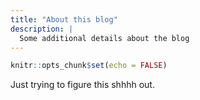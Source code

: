 ```yaml
---
title: "About this blog"
description: |
  Some additional details about the blog
---
```


```r
knitr::opts_chunk$set(echo = FALSE)
```


Just trying to figure this shhhh out.  